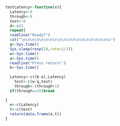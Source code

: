 ```r

testLatency<-function(x){
  Latency<-0
  through<-0
  test<-0
  d<-c()
  repeat{
  readline("Ready?")
  cat("\n\n\n\n\n\n\n\n\n\n\n\n\n\n\n\n\n\n\n\n")
  q<-Sys.time()
  Sys.sleep(rexp(20,rate=1/2))
  w<-Sys.time()
  a<-Sys.time()
  readline("Press return!")
  b<-Sys.time()
  
  Latency<-c((b-a),Latency)
    test<-c(w-q,test)
    through<-(through+1)
  if(through==20)break
  
}
  e<-c(Latency)
  t<-c(test)
  return(data.frame(e,t))
}
















```